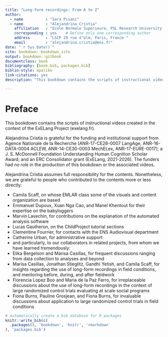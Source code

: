 ```yaml
--- 
title: "Long-form recordings: From A to Z"
author: 
  - name          : "Sara Pisani"
  - name          : "Alejandrina Cristia"
    affiliation   : "Ecole Normale Supérieure, PSL Research University, Departement d'etudes cognitives, Laboratoire de Sciences Cognitives et Psycholinguistique (ENS, EHESS, CNRS)"
    corresponding : yes    # Define only one corresponding author
    address       : "LSCP 29 rue d'Ulm, Paris, France "
    email         : "alejandrina.cristia@ens.fr"
date: "`r Sys.Date()`"
site: bookdown::bookdown_site
output: bookdown::gitbook
documentclass: book
bibliography: [book.bib, packages.bib]
biblio-style: apalike
link-citations: yes
description: "This bookdown contains the scripts of instructional videos created in the context of the ExELang Project (exelang.fr)."

---
```


# Preface {-}

This bookdown contains the scripts of instructional videos created in the context of the ExELang Project (exelang.fr). 

Alejandrina Cristia is grateful for the funding and institutional support from Agence Nationale de la Recherche (ANR-17-CE28-0007 LangAge, ANR-16-DATA-0004 ACLEW, ANR-14-CE30-0003 MechELex, ANR-17-EURE-0017);  a J. S. McDonnell Foundation Understanding Human Cognition Scholar Award; and an ERC Consolidator grant (ExELang, 2021-2026). The funders had no role in the production of this bookdown or the associated videos. 

Alejandrina Cristia assumes full responsibility for the contents. Nonetheless, we are  grateful to people who contributed to the contents more or less directly:

- Camila Scaff, on whose EMLAR class some of the visuals and content organization are based
- Emmanuel Dupoux, Xuan Nga Cao, and Manel Khentout for their expertise on the babyloggers
- Marvin Lavechin, for contributions on the explanation of the automated analysis software
- Lucas Gautheron, on the ChildProject tutorial sections
- Clementine Fourrier, for contacts with the ENS Audiovisual department
- Catherine Urban, for administrative support
- and particularly, to our collaborators in related projects, from whom we have learned tremendously: 
- Elika Bergelson and Marisa Casillas, for frequent discussions ranging from data collection to analyses and beyond
- Marisa Casillas, Jonathan Stieglitz, Gandhi Yetish, and Camila Scaff, for insights regarding the use of long-form recordings in field conditions, and mentoring before, during, and after fieldwork
- Florencia Lopez Boo and Maria de la Paz Ferro, for irreplaceable discussions about the use of long-form recordings in the context of large randomized control trials evaluating at scale social programs
- Fiona Burns, Pauline Grosjean, and Fiona Burns, for invaluable discussions about application to large randomized control trials in field conditions





```r
# automatically create a bib database for R packages
knitr::write_bib(c(
  .packages(), 'bookdown', 'knitr', 'rmarkdown'
), 'packages.bib')
```
